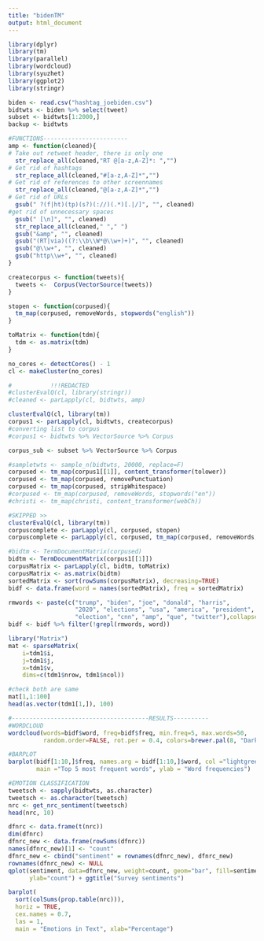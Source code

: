 ```yaml
---
title: "bidenTM"
output: html_document
---
```

```r
library(dplyr)
library(tm)
library(parallel)
library(wordcloud)
library(syuzhet)
library(ggplot2)
library(stringr)
```

```r
biden <- read.csv("hashtag_joebiden.csv")
bidtwts <- biden %>% select(tweet)
subset <- bidtwts[1:2000,]
backup <- bidtwts
```

```r
#FUNCTIONS------------------------
amp <- function(cleaned){
# Take out retweet header, there is only one
  str_replace_all(cleaned,"RT @[a-z,A-Z]*: ","")
# Get rid of hashtags
  str_replace_all(cleaned,"#[a-z,A-Z]*","")
# Get rid of references to other screennames
  str_replace_all(cleaned,"@[a-z,A-Z]*","")
# Get rid of URLs
  gsub(" ?(f|ht)(tp)(s?)(://)(.*)[.|/]", "", cleaned)
#get rid of unnecessary spaces
  gsub(" [\n]", "", cleaned)
  str_replace_all(cleaned," "," ")
  gsub("&amp", "", cleaned)
  gsub("(RT|via)((?:\\b\\W*@\\w+)+)", "", cleaned)
  gsub("@\\w+", "", cleaned)
  gsub("http\\w+", "", cleaned)
}

createcorpus <- function(tweets){
  tweets <-  Corpus(VectorSource(tweets))
}

stopen <- function(corpused){
  tm_map(corpused, removeWords, stopwords("english"))
}

toMatrix <- function(tdm){
  tdm <- as.matrix(tdm)
}
```

```r
no_cores <- detectCores() - 1
cl <- makeCluster(no_cores)
```

```r
#           !!!REDACTED
#clusterEvalQ(cl, library(stringr))
#cleaned <- parLapply(cl, bidtwts, amp)

clusterEvalQ(cl, library(tm))
corpus1 <- parLapply(cl, bidtwts, createcorpus)
#converting list to corpus 
#corpus1 <- bidtwts %>% VectorSource %>% Corpus

corpus_sub <- subset %>% VectorSource %>% Corpus
```

```r
#sampletwts <- sample_n(bidtwts, 20000, replace=F)
corpused <- tm_map(corpus1[[1]], content_transformer(tolower))
corpused <- tm_map(corpused, removePunctuation)
corpused <- tm_map(corpused, stripWhitespace)
#corpused <- tm_map(corpused, removeWords, stopwords("en"))
#christi <- tm_map(christi, content_transformer(webCh))

#SKIPPED >>
clusterEvalQ(cl, library(tm))
corpuscomplete <- parLapply(cl, corpused, stopen)
corpuscomplete <- parLapply(cl, corpused, tm_map(corpused, removeWords, stopwords("en")))
```

```r
#bidtm <- TermDocumentMatrix(corpused)
bidtm <- TermDocumentMatrix(corpus1[[1]])
corpusMatrix <- parLapply(cl, bidtm, toMatrix)
corpusMatrix <- as.matrix(bidtm)
sortedMatrix <- sort(rowSums(corpusMatrix), decreasing=TRUE)
bidf <- data.frame(word = names(sortedMatrix), freq = sortedMatrix)

rmwords <- paste(c("trump", "biden", "joe", "donald", "harris", 
                   "2020", "elections", "usa", "america", "president", 
                   "election", "cnn", "amp", "que", "twitter"),collapse = "|")
bidf <- bidf %>% filter(!grepl(rmwords, word))
```

```r
library("Matrix")
mat <- sparseMatrix(
    i=tdm1$i,
    j=tdm1$j,
    x=tdm1$v,
    dims=c(tdm1$nrow, tdm1$ncol))

#check both are same
mat[1,1:100]
head(as.vector(tdm1[1,]), 100)
```

```r
#---------------------------------------RESULTS----------
#WORDCLOUD
wordcloud(words=bidf$word, freq=bidf$freq, min.freq=5, max.words=50, 
          random.order=FALSE, rot.per = 0.4, colors=brewer.pal(8, "Dark2"))

#BARPLOT
barplot(bidf[1:10,]$freq, names.arg = bidf[1:10,]$word, col ="lightgreen", 
        main ="Top 5 most frequent words", ylab = "Word frequencies")

```
```r
#EMOTION CLASSIFICATION
tweetsch <- sapply(bidtwts, as.character)
tweetsch <- as.character(tweetsch)
nrc <- get_nrc_sentiment(tweetsch)
head(nrc, 10)

dfnrc <- data.frame(t(nrc))
dim(dfnrc)
dfnrc_new <- data.frame(rowSums(dfnrc))
names(dfnrc_new)[1] <- "count"
dfnrc_new <- cbind("sentiment" = rownames(dfnrc_new), dfnrc_new)
rownames(dfnrc_new) <- NULL
qplot(sentiment, data=dfnrc_new, weight=count, geom="bar", fill=sentiment, 
      ylab="count") + ggtitle("Survey sentiments")

barplot(
  sort(colSums(prop.table(nrc))), 
  horiz = TRUE, 
  cex.names = 0.7, 
  las = 1, 
  main = "Emotions in Text", xlab="Percentage")

```